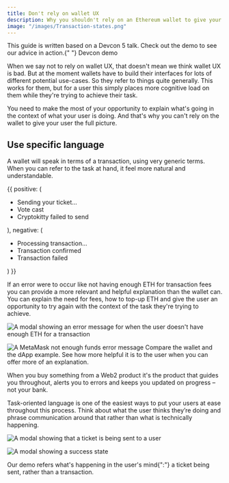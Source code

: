 ```yaml
---
title: Don't rely on wallet UX
description: Why you shouldn't rely on an Ethereum wallet to give your dApp users the information they need about Ethereum transactions.
image: "/images/Transaction-states.png"
---
```



<Flash>
  This guide is written based on a Devcon 5 talk. Check out the demo to see our
  advice in action.{" "}
  <SmartLink href="http://rimble-devcon-demo.netlify.com">
    Devcon demo
  </SmartLink>
</Flash>

When we say not to rely on wallet UX, that doesn't mean we think wallet UX is bad. But at the moment wallets have to build their interfaces for lots of different potential use-cases. So they refer to things quite generally. This works for them, but for a user this simply places more cognitive load on them while they're trying to achieve their task.

You need to make the most of your opportunity to explain what's going in the context of what your user is doing. And that's why you can't rely on the wallet to give your user the full picture.

## Use specific language

A wallet will speak in terms of a transaction, using very generic terms. When you can refer to the task at hand, it feel more natural and understandable.

<DoDont>
  {{
    positive: (
      <Text>
        <ul>
          <li>Sending your ticket...</li>
          <li>Vote cast</li>
          <li>Cryptokitty failed to send</li>
        </ul>
      </Text>
    ),
    negative: (
      <Text>
        <ul>
          <li> Processing transaction...</li>
          <li> Transaction confirmed</li>
          <li> Transaction failed</li>
        </ul>
      </Text>
    )
  }}
</DoDont>

If an error were to occur like not having enough ETH for transaction fees you can provide a more relevant and helpful explanation than the wallet can. You can explain the need for fees, how to top-up ETH and give the user an opportunity to try again with the context of the task they're trying to achieve.

<Image
  my={3}
  src="/images/Not-enough-eth-modal.png"
  alt="A modal showing an error message for when the user doesn't have enough ETH for a transaction"
  height="auto"
/>

<Flex justifyContent="center">
  <Image
    my={3}
    src="/images/metamask_error.png"
    alt="A MetaMask not enough funds error message  "
    height="auto"
    width={[1 / 2]}
  />
</Flex>

<Flash mb={4}>
  Compare the wallet and the dApp example. See how more helpful it is to the
  user when you can offer more of an explanation.
</Flash>

When you buy something from a Web2 product it's the product that guides you throughout, alerts you to errors and keeps you updated on progress – not your bank.

Task-oriented language is one of the easiest ways to put your users at ease throughout this process. Think about what the user thinks they’re doing and phrase communication around that rather than what is technically happening.

<Image
  my={3}
  src="/images/sending-your-ticket.png"
  alt="A modal showing that a ticket is being sent to a user"
  height="auto"
/>

<Image
  my={3}
  src="/images/ticket-sent.png"
  alt="A modal showing a success state"
  height="auto"
/>

<Flash mb={4}>
  Our demo refers what's happening in the user's mind{":"} a ticket being sent,
  rather than a transaction.
</Flash>

<GuideNextPrevious
  previousTitle="Back to Guides"
  previousUrl="/guides/ux/"
  nextTitle="Prevent errors"
  nextUrl="/guides/ux/transactions-prevent-errors"
  isFirstGuide={true}
  isLastGuide={false}
/>
